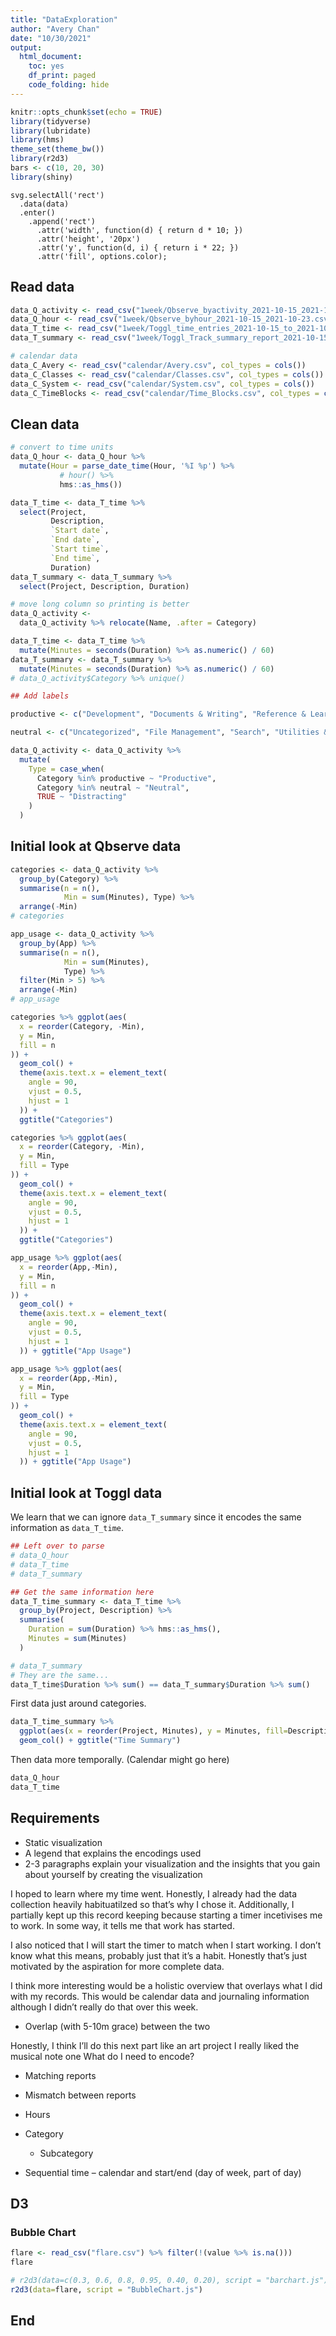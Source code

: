 ```yaml
---
title: "DataExploration"
author: "Avery Chan"
date: "10/30/2021"
output:
  html_document:
    toc: yes
    df_print: paged
    code_folding: hide
---
```


```r
knitr::opts_chunk$set(echo = TRUE)
library(tidyverse)
library(lubridate)
library(hms)
theme_set(theme_bw())
library(r2d3)
bars <- c(10, 20, 30)
library(shiny)
```

```d3
svg.selectAll('rect')
  .data(data)
  .enter()
    .append('rect')
      .attr('width', function(d) { return d * 10; })
      .attr('height', '20px')
      .attr('y', function(d, i) { return i * 22; })
      .attr('fill', options.color);
```

## Read data

```r
data_Q_activity <- read_csv("1week/Qbserve_byactivity_2021-10-15_2021-10-23.csv", col_types = cols())
data_Q_hour <- read_csv("1week/Qbserve_byhour_2021-10-15_2021-10-23.csv", col_types = cols())
data_T_time <- read_csv("1week/Toggl_time_entries_2021-10-15_to_2021-10-22.csv", col_types = cols())
data_T_summary <- read_csv("1week/Toggl_Track_summary_report_2021-10-15_2021-10-22.csv", col_types = cols())

# calendar data
data_C_Avery <- read_csv("calendar/Avery.csv", col_types = cols())
data_C_Classes <- read_csv("calendar/Classes.csv", col_types = cols())
data_C_System <- read_csv("calendar/System.csv", col_types = cols())
data_C_TimeBlocks <- read_csv("calendar/Time_Blocks.csv", col_types = cols())
```

## Clean data

```r
# convert to time units
data_Q_hour <- data_Q_hour %>%
  mutate(Hour = parse_date_time(Hour, '%I %p') %>%
           # hour() %>%
           hms::as_hms())

data_T_time <- data_T_time %>%
  select(Project,
         Description,
         `Start date`,
         `End date`,
         `Start time`,
         `End time`,
         Duration)
data_T_summary <- data_T_summary %>%
  select(Project, Description, Duration)

# move long column so printing is better
data_Q_activity <-
  data_Q_activity %>% relocate(Name, .after = Category)

data_T_time <- data_T_time %>%
  mutate(Minutes = seconds(Duration) %>% as.numeric() / 60)
data_T_summary <- data_T_summary %>%
  mutate(Minutes = seconds(Duration) %>% as.numeric() / 60)
# data_Q_activity$Category %>% unique()
```

```r
## Add labels

productive <- c("Development", "Documents & Writing", "Reference & Learning", "Email", "Management", "Audio/Video Production")

neutral <- c("Uncategorized", "File Management", "Search", "Utilities & Services", "Messaging")

data_Q_activity <- data_Q_activity %>% 
  mutate(
    Type = case_when(
      Category %in% productive ~ "Productive",
      Category %in% neutral ~ "Neutral",
      TRUE ~ "Distracting"
    )
  )
```

## Initial look at Qbserve data

```r
categories <- data_Q_activity %>%
  group_by(Category) %>%
  summarise(n = n(),
            Min = sum(Minutes), Type) %>%
  arrange(-Min)
# categories

app_usage <- data_Q_activity %>%
  group_by(App) %>%
  summarise(n = n(),
            Min = sum(Minutes),
            Type) %>%
  filter(Min > 5) %>%
  arrange(-Min)
# app_usage

categories %>% ggplot(aes(
  x = reorder(Category, -Min),
  y = Min,
  fill = n
)) +
  geom_col() +
  theme(axis.text.x = element_text(
    angle = 90,
    vjust = 0.5,
    hjust = 1
  )) +
  ggtitle("Categories")

categories %>% ggplot(aes(
  x = reorder(Category, -Min),
  y = Min,
  fill = Type
)) +
  geom_col() +
  theme(axis.text.x = element_text(
    angle = 90,
    vjust = 0.5,
    hjust = 1
  )) +
  ggtitle("Categories")

app_usage %>% ggplot(aes(
  x = reorder(App,-Min),
  y = Min,
  fill = n
)) +
  geom_col() +
  theme(axis.text.x = element_text(
    angle = 90,
    vjust = 0.5,
    hjust = 1
  )) + ggtitle("App Usage")

app_usage %>% ggplot(aes(
  x = reorder(App,-Min),
  y = Min,
  fill = Type
)) +
  geom_col() +
  theme(axis.text.x = element_text(
    angle = 90,
    vjust = 0.5,
    hjust = 1
  )) + ggtitle("App Usage")
```


## Initial look at Toggl data

We learn that we can ignore `data_T_summary` since it encodes the same information as `data_T_time`.

```r
## Left over to parse
# data_Q_hour
# data_T_time
# data_T_summary

## Get the same information here
data_T_time_summary <- data_T_time %>% 
  group_by(Project, Description) %>% 
  summarise(
    Duration = sum(Duration) %>% hms::as_hms(),
    Minutes = sum(Minutes)
  )

# data_T_summary
# They are the same...
data_T_time$Duration %>% sum() == data_T_summary$Duration %>% sum()
```
First data just around categories.

```r
data_T_time_summary %>% 
  ggplot(aes(x = reorder(Project, Minutes), y = Minutes, fill=Description)) +
  geom_col() + ggtitle("Time Summary")
```

Then data more temporally. (Calendar might go here)

```r
data_Q_hour
data_T_time
```

## Requirements

- Static visualization
- A legend that explains the encodings used
- 2-3 paragraphs explain your visualization and the insights that you gain about yourself by creating the visualization

I hoped to learn where my time went. Honestly, I already had the data collection heavily habituatilzed so that's why I chose it. Additionally, I partially kept up this record keeping because starting a timer incetivises me to work. In some way, it tells me that work has started.

I also noticed that I will start the timer to match when I start working. I don't know what this means, probably just that it's a habit. Honestly that's just motivated by the aspiration for more complete data.

I think more interesting would be a holistic overview that overlays what I did with my records. This would be calendar data and journaling information although I didn't really do that over this week.


- Overlap (with 5-10m grace) between the two

Honestly, I think I'll do this next part like an art project
I really liked the musical note one
What do I need to encode?

- Matching reports
- Mismatch between reports

- Hours
- Category
  - Subcategory
  
- Sequential time -- calendar and start/end (day of week, part of day)

## D3

### Bubble Chart

```r
flare <- read_csv("flare.csv") %>% filter(!(value %>% is.na()))
flare
```

```r
# r2d3(data=c(0.3, 0.6, 0.8, 0.95, 0.40, 0.20), script = "barchart.js")
r2d3(data=flare, script = "BubbleChart.js")
```


## End




















